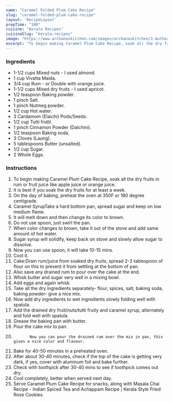 ---
name: "Caramel Folded Plum Cake Recipe"
slug: "caramel-folded-plum-cake-recipe"
layout: 'RecipeLayout'
prepTime: "100"
cuisine: "Kerala Recipes"
cuisineSlug: "kerala-recipes"
image: "https://www.archanaskitchen.com/images/archanaskitchen/1-Author/pinkypv-gmail.com/Caramel_Folded_Plum_Cake_recipe.jpg"
excerpt: "To begin making Caramel Plum Cake Recipe, soak all the dry fruits in rum or fruit juice like apple juice or orange juice"
---

### Ingredients

- 1-1/2 cups Mixed nuts - I used almond.
- 1 cup Vivatta Maida.
- 3/4 cup Rum - or Double with orange juice.
- 1-1/2 cups Mixed dry fruits - I used apricot.
- 1/2 teaspoon Baking powder.
- 1 pinch Salt.
- 1 pinch Nutmeg powder.
- 1/2 cup Hot water.
- 3 Cardamom (Elaichi) Pods/Seeds.
- 1/2 cup Tutti frutti.
- 1 pinch Cinnamon Powder (Dalchini).
- 1/2 teaspoon Baking soda.
- 3 Cloves (Laung).
- 5 tablespoons Butter (unsalted).
- 1/2 cup Sugar.
- 2 Whole Eggs.

### Instructions

1. To begin making Caramel Plum Cake Recipe, soak all the dry fruits in rum or fruit juice like apple juice or orange juice.
1. It is best if you soak the dry fruits for at least a week.
1. On the day of baking, preheat the oven at 350F or 180 degree centigrade.
1. Caramel SyrupTake a hard bottom pan, spread sugar and keep on low medium flame.
1. It will melt down and then change its color to brown.
1. Do not use spoon, just swirl the pan.
1. When color changes to brown, take it out of the stove and add same amount of hot water.
1. Sugar syrup will solidify, keep back on stove and slowly allow sugar to dissolve.
1. Now you can use spoon, it will take 10-15 mins.
1. Cool it.
1. Cake:Drain rum/juice from soaked dry fruits, spread 2-3 tablespoon of flour on this to prevent it from settling at the bottom of pan.
1. Also save any drained rum to pour over the cake at the end.
1. Whisk butter and sugar very well in a mixing bowl.
1. Add eggs and again whisk.
1. Take all the dry ingredients separately- flour, spices, salt, baking soda, baking powder- give a nice mix.
1. Now add dry ingredients to wet ingredients slowly folding well with spatula.
1. Add the drained dry fruit/nuts/tutti fruity and caramel syrup, alternately and fold well with spatula.
1. Grease the baking pan with butter.
1. Pour the cake mix to pan.
1.            Now you can pour the drained rum over the mix in pan, this gives a nice color and flavour.
1. Bake for 40-50 minutes in a preheated oven.
1. After about 30-40 minutes, check if the top of the cake is getting very dark, if yes, cover with aluminum foil and bake further.
1. Check with toothpick after 30-40 mins to see if toothpick comes out dry.
1. Cool completely, better when served next day.
1. Serve Caramel Plum Cake Recipe for snacks, along with Masala Chai Recipe - Indian Spiced Tea and Achappam Recipe | Kerala Style Fried Rose Cookies.
